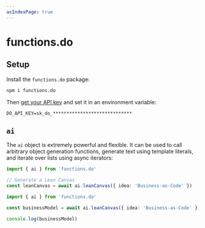 ```yaml
---
asIndexPage: true
---
```


# functions.do

## Setup

Install the `functions.do` package:

```sh npm2yarn
npm i functions.do
```

Then [get your API key](https://apis.do/console) and set it in an environment variable:

```env .env
DO_API_KEY=sk_do_*****************************
```

## `ai`

The `ai` object is extremely powerful and flexible. It can be used to call arbitrary object generation functions, generate text using template literals, and iterate over lists using async iterators:

~~~ts filename="app.ts"
import { ai } from 'functions.do'

// Generate a Lean Canvas
const leanCanvas = await ai.leanCanvas({ idea: 'Business-as-Code' })
~~~

```ts
import { ai } from 'functions.do'

const businessModel = await ai.leanCanvas({ idea: 'Business-as-Code' })

console.log(businessModel)
```
